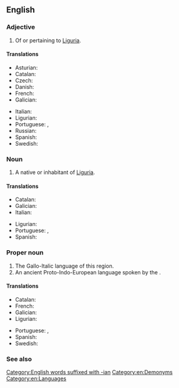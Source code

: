 ==English==
{{wikipedia}}

===Adjective===
{{en-adj}}

# Of or pertaining to [[Liguria]].

====Translations====
{{trans-top|Of or pertaining to Liguria}}
* Asturian: {{t|ast|ligur}}
* Catalan: {{t|ca|lígur}}
* Czech: {{t|cs|ligurský}}
* Danish: {{t|da|ligurisk}}
* French: {{t+|fr|ligurien}}
* Galician: {{t|gl|lígur}}
{{trans-mid}}
* Italian: {{t+|it|ligure}}
* Ligurian: {{t|lij|lìgure}}
* Portuguese: {{t|pt|lígure}}, {{t|pt|ligúrio}}
* Russian: {{t|ru|лигурский}}
* Spanish: {{t+|es|ligur}}
* Swedish: {{t|sv|ligurisk}}
{{trans-bottom}}

===Noun===
{{en-noun}}

# A native or inhabitant of [[Liguria]].

====Translations====
{{trans-top|native or inhabitant}}
* Catalan: {{t|ca|lígur|m|f}}
* Galician: {{t|gl|lígur|m|f}}
* Italian: {{t+|it|ligure|m|f}}
{{trans-mid}}
* Ligurian: {{t-needed|lij}}
* Portuguese: {{t|pt|lígure|m|f}}, {{t|pt|ligúrio|m}}
* Spanish: {{t+|es|ligur|m|f}}
{{trans-bottom}}

===Proper noun===
{{en-proper noun}}

# The Gallo-Italic language of this region.
# An ancient Proto-Indo-European language spoken by the {{l|en|Ligures}}.

====Translations====
{{trans-top|Gallo-Italic language}}
* Catalan: {{t|ca|lígur|m}}
* French: {{t+|fr|ligurien|m}}
* Galician: {{t|gl|lígur|m}}
* Ligurian: {{t-needed|lij}}
{{trans-mid}}
* Portuguese: {{t|pt|lígure|m}}, {{t|pt|ligúrio|m}}
* Spanish: {{t+|es|ligur}}
* Swedish: {{t|sv|liguriska|c}}
{{trans-bottom}}

===See also===
{{langcat|lij}}

[[Category:English words suffixed with -ian]]
[[Category:en:Demonyms]]
[[Category:en:Languages]]